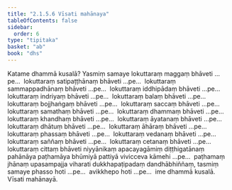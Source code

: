 ```yaml
---
title: "2.1.5.6 Vīsati mahānaya"
tableOfContents: false
sidebar:
  order: 6
type: "tipitaka"
basket: "ab"
book: "dhs"
---
```



<DynamicBreadcrumb />

<Division number="357" book="dhs">

<Paragraph number="818" book="dhs">
Katame dhammā kusalā? Yasmiṃ samaye lokuttaraṃ maggaṃ bhāveti …pe…  lokuttaraṃ satipaṭṭhānaṃ bhāveti …pe…  lokuttaraṃ sammappadhānaṃ bhāveti …pe…  lokuttaraṃ iddhipādaṃ bhāveti …pe…  lokuttaraṃ indriyaṃ bhāveti …pe…  lokuttaraṃ balaṃ bhāveti …pe…  lokuttaraṃ bojjhaṅgaṃ bhāveti …pe…  lokuttaraṃ saccaṃ bhāveti …pe…  lokuttaraṃ samathaṃ bhāveti …pe…  lokuttaraṃ dhammaṃ bhāveti …pe…  lokuttaraṃ khandhaṃ bhāveti …pe…  lokuttaraṃ āyatanaṃ bhāveti …pe…  lokuttaraṃ dhātuṃ bhāveti …pe…  lokuttaraṃ āhāraṃ bhāveti …pe…  lokuttaraṃ phassaṃ bhāveti …pe…  lokuttaraṃ vedanaṃ bhāveti …pe…  lokuttaraṃ saññaṃ bhāveti …pe…  lokuttaraṃ cetanaṃ bhāveti …pe…  lokuttaraṃ cittaṃ bhāveti niyyānikaṃ apacayagāmiṃ diṭṭhigatānaṃ pahānāya paṭhamāya bhūmiyā pattiyā vivicceva kāmehi …pe…  paṭhamaṃ jhānaṃ upasampajja viharati dukkhapaṭipadaṃ dandhābhiññaṃ, tasmiṃ samaye phasso hoti …pe…  avikkhepo hoti …pe…  ime dhammā kusalā.

</Paragraph>
</Division>

<Paragraph number="819" type="center" book="dhs">
Vīsati mahānayā.
</Paragraph>